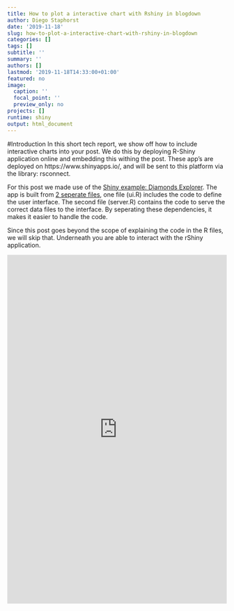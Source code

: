 ```yaml
---
title: How to plot a interactive chart with Rshiny in blogdown
author: Diego Staphorst
date: '2019-11-18'
slug: how-to-plot-a-interactive-chart-with-rshiny-in-blogdown
categories: []
tags: []
subtitle: ''
summary: ''
authors: []
lastmod: '2019-11-18T14:33:00+01:00'
featured: no
image:
  caption: ''
  focal_point: ''
  preview_only: no
projects: []
runtime: shiny
output: html_document
---
```



#Introduction
In this short tech report, we show off how to include interactive charts into your post. We do this by deploying R-Shiny application online and embedding this withing the post. These app's are deployed on https://www.shinyapps.io/, and will be sent to this platform via the library: rsconnect.

For this post we made use of the [Shiny example: Diamonds Explorer](https://gist.github.com/jcheng5/3239667). The app is built from [2 seperate files](https://shiny.rstudio.com/articles/two-file.html), one file (ui.R) includes the code to define the user interface. The second file (server.R) contains the code to serve the correct data files to the interface. By seperating these dependencies, it makes it easier to handle the code.

Since this post goes beyond the scope of explaining the code in the R files, we will skip that. Underneath you are able to interact with the rShiny application.

<iframe frameborder="no"  src="https://hva-diego.shinyapps.io/shinyapps" style="overflow:hidden;position:relative;width:100%;height:800px;"> </iframe>


